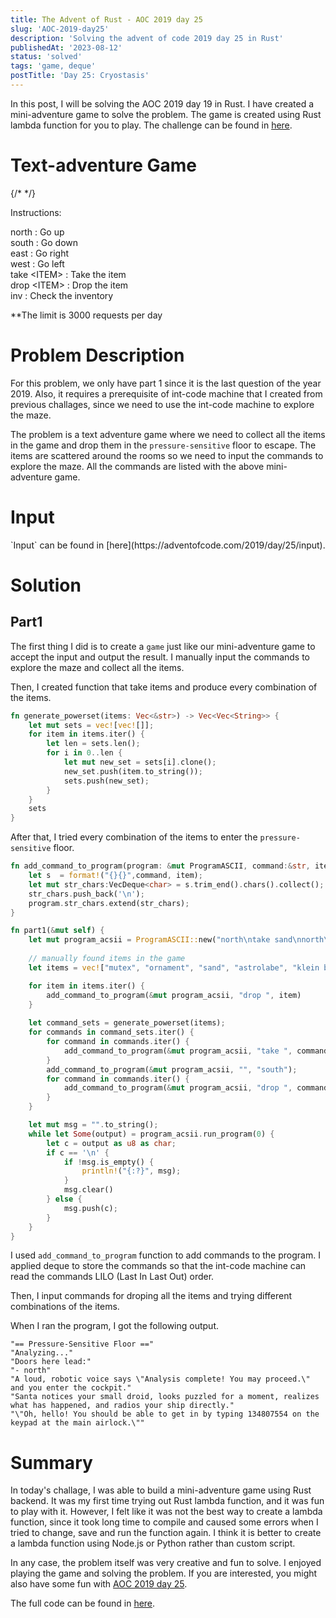```yaml
---
title: The Advent of Rust - AOC 2019 day 25
slug: 'AOC-2019-day25'
description: 'Solving the advent of code 2019 day 25 in Rust'
publishedAt: '2023-08-12'
status: 'solved'
tags: 'game, deque'
postTitle: 'Day 25: Cryostasis'
---
```


In this post, I will be solving the AOC 2019 day 19 in Rust. I have created a mini-adventure game to solve the problem. The game is created using Rust lambda function for you to play. The challenge can be found in [here](https://adventofcode.com/2019/day/25).

# Text-adventure Game

{/* <Adventure></Adventure> */}

<Information>
Instructions:

north : Go up\
south : Go down\
east  : Go right\
west  : Go left\
take \<ITEM\> : Take the item\
drop \<ITEM\> : Drop the item\
inv : Check the inventory

**The limit is 3000 requests per day
</Information>

# Problem Description
<Collapse>
For this problem, we only have part 1 since it is the last question of the year 2019. Also, it requires a prerequisite of int-code machine that I created from previous challages, since we need to use the int-code machine to explore the maze.

The problem is a text adventure game where we need to collect all the items in the game and drop them in the `pressure-sensitive` floor to escape. The items are scattered around the rooms so we need to input the commands to explore the maze. All the commands are listed with the above mini-adventure game. 
</Collapse>

# Input
<Collapse>
`Input` can be found in [here](https://adventofcode.com/2019/day/25/input).
</Collapse>

# Solution

## Part1
The first thing I did is to create a `game` just like our mini-adventure game to accept the input and output the result. I manually input the commands to explore the maze and collect all the items. 

Then, I created function that take items and produce every combination of the items.

```rust
fn generate_powerset(items: Vec<&str>) -> Vec<Vec<String>> {
    let mut sets = vec![vec![]];
    for item in items.iter() {
        let len = sets.len();
        for i in 0..len {
            let mut new_set = sets[i].clone();
            new_set.push(item.to_string());
            sets.push(new_set);
        }
    }
    sets
}
```

After that, I tried every combination of the items to enter the `pressure-sensitive` floor. 

```rust
fn add_command_to_program(program: &mut ProgramASCII, command:&str, item: &str) {
    let s  = format!("{}{}",command, item);
    let mut str_chars:VecDeque<char> = s.trim_end().chars().collect();
    str_chars.push_back('\n');
    program.str_chars.extend(str_chars);
}

fn part1(&mut self) {
    let mut program_acsii = ProgramASCII::new("north\ntake sand\nnorth\nnorth\ntake astrolabe\nsouth\nsouth\nwest\nwest\ntake mutex\neast\neast\nsouth\neast\ntake klein bottle\neast\ntake semiconductor\nwest\nnorth\nnorth\nnorth\ntake dehydrated water\nsouth\nsouth\nsouth\nwest\nwest\nnorth\ntake shell\nsouth\nsouth\nwest\ntake ornament\nwest\nsouth\n".to_string());
    
    // manually found items in the game
    let items = vec!["mutex", "ornament", "sand", "astrolabe", "klein bottle", "semiconductor", "dehydrated water", "shell"];

    for item in items.iter() {
        add_command_to_program(&mut program_acsii, "drop ", item)
    }
    
    let command_sets = generate_powerset(items);
    for commands in command_sets.iter() {
        for command in commands.iter() {
            add_command_to_program(&mut program_acsii, "take ", command)
        }    
        add_command_to_program(&mut program_acsii, "", "south");
        for command in commands.iter() {
            add_command_to_program(&mut program_acsii, "drop ", command)
        }  
    }

    let mut msg = "".to_string();
    while let Some(output) = program_acsii.run_program(0) {
        let c = output as u8 as char;
        if c == '\n' {
            if !msg.is_empty() {
                println!("{:?}", msg);
            } 
            msg.clear()
        } else {
            msg.push(c);
        }
    }
}
```
I used `add_command_to_program` function to add commands to the program. I applied deque to store the commands so that the int-code machine can read the commands LILO (Last In Last Out) order.

Then, I input commands for droping all the items and trying different combinations of the items.

When I ran the program, I got the following output. 

```text
"== Pressure-Sensitive Floor =="
"Analyzing..."
"Doors here lead:"
"- north"
"A loud, robotic voice says \"Analysis complete! You may proceed.\" and you enter the cockpit."
"Santa notices your small droid, looks puzzled for a moment, realizes what has happened, and radios your ship directly."
"\"Oh, hello! You should be able to get in by typing 134807554 on the keypad at the main airlock.\""
```

# Summary

In today's challage, I was able to build a mini-adventure game using Rust backend. It was my first time trying out Rust lambda function, and it was fun to play with it. However, I felt like it was not the best way to create a lambda function, since it took long time to compile and caused some errors when I tried to change, save and run the function again. I think it is better to create a lambda function using Node.js or Python rather than custom script.

In any case, the problem itself was very creative and fun to solve. I enjoyed playing the game and solving the problem. If you are interested, you might also have some fun with [AOC 2019 day 25](https://adventofcode.com/2019/day/25).

The full code can be found in [here](https://github.com/tomhyhan/advent_rust/blob/main/advent-2019/src/q25.rs).